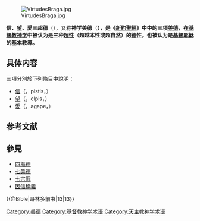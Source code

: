 {{Unreferenced |time=2009-03-23T08:09:31+00:00 }}
[[File:VirtudesBraga.jpg|thumb]]

'''信、望、愛三超德'''（{{lang-en|supernatural virtues}}），又称'''神学美德'''（{{lang-en|theological virtues'''}}'''），是《[[新約聖經|新約聖經]]》中{{Bible|哥林多前書|13|13}}中的三項[[美德|美德]]，在[[基督教神学|基督教神学]]中被认为是三种[[超性|超性]]（超越本性或超自然）的[[德|德]]性。也被认为是[[基督|基督]][[耶穌|耶穌]]的基本教導。'''

== 具体内容 ==
三項分別於下列條目中說明：
* [[信念_(基督教)|信]]（{{Polytonic|πίστις}}，pistis，{{lang|en|Faith}}）
* [[希望|望]]（{{Polytonic|ἐλπίς}}，elpis，{{lang|en|Hope}}）
* [[愛|愛]]（{{Polytonic|ἀγάπη}}，agape，{{lang|en|Charity or Love}}）

== 参考文献 ==
{{Reflist}}

== 參見 ==
{{Portal box|基督教|天主教}}
* [[四樞德|四樞德]]
* [[七美德|七美德]]
* [[七宗罪|七宗罪]]
* [[因信稱義|因信稱義]]

{{七宗罪}}
{{Authority control}}
[[Category:美德|Category:美德]]
[[Category:基督教神学术语|Category:基督教神学术语]]
[[Category:天主教神学术语|Category:天主教神学术语]]
{{@Bible|哥林多前书|13|13}}

{{christianity-stub}}